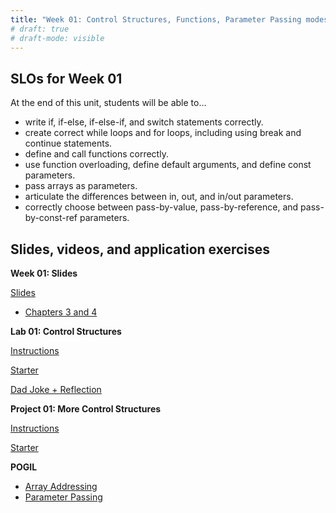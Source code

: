 ```yaml
---
title: "Week 01: Control Structures, Functions, Parameter Passing modes"
# draft: true
# draft-mode: visible
---
```


## SLOs for Week 01

At the end of this unit, students will be able to...

-   write if, if-else, if-else-if, and switch statements correctly.
-   create correct while loops and for loops, including using break and continue statements.
-   define and call functions correctly.
-   use function overloading, define default arguments, and define const parameters.
-   pass arrays as parameters.
-   articulate the differences between in, out, and in/out parameters.
-   correctly choose between pass-by-value, pass-by-reference, and pass-by-const-ref parameters.

## Slides, videos, and application exercises

::::: slide-deck
**Week 01: Slides**

::: slides
[Slides](https://docs.google.com/presentation/d/1uux2sZHfW1BRzdjNmUDpt5TDD7hOEgbLBW-G7KJNNUc/edit?usp=sharing){target="_blank"}
:::

```{=html}
<!-- ::: source
[Binary Exposed](https://integer.exposed/#0x0008){target="_blank"}
::: -->
```

```{=html}
<!-- ::: source
[Code from Class](https://calvincollege-my.sharepoint.com/:f:/g/personal/vtn2_calvin_edu/Eredz2bHiShCtI0CVssiaggB8tUES6QbacEf2cc4PBhTgQ?e=uoV7Uu)
::: -->
```

::: reading
-   [Chapters 3 and 4](https://runestone.academy/runestone/books/published/cpp4python/index.html){target="_blank"}
:::

```{=html}
<!-- ::: video
[Video](https://youtu.be/_YqEHZccujc)
:::
-->
```
:::::

<!-- ## Lab -->

:::::: lab
**Lab 01: Control Structures**

::: instructions
[Instructions](/labs/lab01.qmd)
:::

::: starter
[Starter](https://classroom.github.com/a/Aqowwp7J){target="_blank"}
:::

::: slides
[Dad Joke + Reflection](){target="_blank"}
:::
::::::

<!-- ## Homework assignments -->

::::: homework
**Project 01: More Control Structures**

::: instructions
[Instructions](/projects/proj01.qmd)
:::

```{=html}
<!-- ::: source
[Source](){target="_blank"}
::: -->
```

::: starter
[Starter](){target="_blank"}
:::
:::::

::: exam
**POGIL**

-   [Array Addressing](https://docs.google.com/document/d/1myVaJT3i1hECM4BHs9LpbLz3a3heVPp6SJiEjoEvG_M/edit?tab=t.0#heading=h.im9274hm9wa0){target="_blank"} 
    <!-- -   ([Answers](https://drive.google.com/file/d/1mn5yCzIJuURMiP3MOtO9amEQzUVAQCQZ/view?usp=sharing){target="_blank"}) -->
-   [Parameter Passing](https://docs.google.com/document/d/125hbFPo5PVcuGQ9pq4io23jns2kOEkfjo71S9WOkfjQ/edit){target="_blank"} 
    <!-- -   ([Answers](https://drive.google.com/file/d/1rPum6ihNwUKRJpZBSTQF8v7QKfOdog11/view?usp=drive_link){target="_blank"}) -->
:::

```{=html}
<!-- ::: application-exercise
**First dataviz**

> **Option 1 - UN Votes**
>
> ::: source
> [Source](https://github.com/rstudio-education/datascience-box/tree/master/course-materials/application-exercises/ae-01a-un-votes/unvotes.qmd)
> :::
>
> ::: video
> [Video](https://youtu.be/r-uTBEclM1E)
> :::

> **Option 2 - COVID-19**
>
> ::: source
> [Source](https://github.com/rstudio-education/datascience-box/blob/master/course-materials/application-exercises/ae-01b-covid/covid.qmd)
> :::
::: -->
```

```{=html}
<!-- ::: guest-lecture
**Alberto Cairo - How charts lie**

::: video
[Video](https://youtu.be/Low28hx4wyk)
:::
::: -->
```